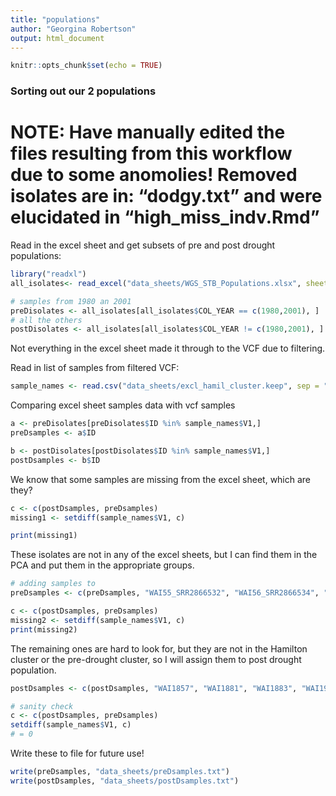 ```yaml
---
title: "populations"
author: "Georgina Robertson"
output: html_document
---
```


```r
knitr::opts_chunk$set(echo = TRUE)
```

### Sorting out our 2 populations

# NOTE: Have manually edited the files resulting from this workflow due to some anomolies! Removed isolates are in: "dodgy.txt" and were elucidated in "high_miss_indv.Rmd"

Read in the excel sheet and get subsets of pre and post drought populations:
```r
library("readxl")
all_isolates<- read_excel("data_sheets/WGS_STB_Populations.xlsx", sheet = 1)

# samples from 1980 an 2001
preDisolates <- all_isolates[all_isolates$COL_YEAR == c(1980,2001), ]
# all the others
postDisolates <- all_isolates[all_isolates$COL_YEAR != c(1980,2001), ]
```

Not everything in the excel sheet made it through to the VCF due to filtering.

Read in list of samples from filtered VCF:
```r
sample_names <- read.csv("data_sheets/excl_hamil_cluster.keep", sep = "", header = F)
```

Comparing excel sheet samples data with vcf samples
```r
a <- preDisolates[preDisolates$ID %in% sample_names$V1,]
preDsamples <- a$ID

b <- postDisolates[postDisolates$ID %in% sample_names$V1,]
postDsamples <- b$ID
```

We know that some samples are missing from the excel sheet, which are they?
```r
c <- c(postDsamples, preDsamples)
missing1 <- setdiff(sample_names$V1, c)

print(missing1)
```
These isolates are not in any of the excel sheets, but I can find them in the PCA and put them in the appropriate groups.
```r
# adding samples to
preDsamples <- c(preDsamples, "WAI55_SRR2866532", "WAI56_SRR2866534", "WAI147_SRR2866536",  "WAI324")

c <- c(postDsamples, preDsamples)
missing2 <- setdiff(sample_names$V1, c)
print(missing2)
```
The remaining ones are hard to look for, but they are not in the Hamilton cluster or the pre-drought cluster, so I will assign them to post drought population.

```r
postDsamples <- c(postDsamples, "WAI1857", "WAI1881", "WAI1883", "WAI1970D", "WAI2210", "WAI2216", "WAI2911R", "WAI3628b")

# sanity check
c <- c(postDsamples, preDsamples)
setdiff(sample_names$V1, c)
# = 0
```

Write these to file for future use!
```r
write(preDsamples, "data_sheets/preDsamples.txt")
write(postDsamples, "data_sheets/postDsamples.txt")
```

